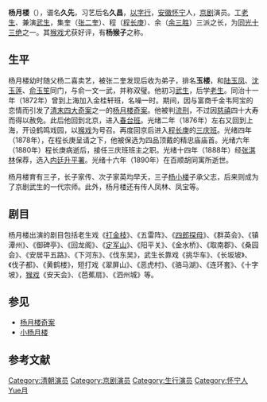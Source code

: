 '''杨月楼'''（{{bd|1844年||1890年|7月17日}}），谱名'''久先'''，习艺后名'''久昌'''，[[以字行|以字行]]，[[安徽|安徽]][[怀宁|怀宁]]人，[[京剧|京剧]]演员。工[[老生|老生]]、兼演[[武生|武生]]，集奎（[[张二奎|张二奎]]）、程（[[程长庚|程长庚]]）、余（[[余三胜|余三胜]]）三派之长，为[[同光十三绝|同光十三绝]]之一。其[[悟空戏|猴戏]]尤获好评，有'''杨猴子'''之称。{{r|zgjjs}}{{r|liu}}

== 生平 ==
杨月楼幼时随父杨二喜卖艺，被张二奎发现后收为弟子，排名'''玉楼'''，和[[陆玉凤|陆玉凤]]、[[沈玉莲|沈玉莲]]、[[俞玉笙|俞玉笙]]同门，与俞一文一武，并称双璧。他初习[[武生|武生]]，后学[[老生|老生]]。同治十一年（1872年）曾到上海加入金桂轩班，名噪一时。期间，因与富商千金韦阿宝的恋情而引发了[[清末四大奇案|清末四大奇案]]之一的[[杨月楼奇案|杨月楼奇案]]。他被判[[流刑|流刑]]，不过因[[慈禧|慈禧]]四十大寿而得以赦免。此后他回到北京，进入[[春台班|春台班]]。光绪二年（1876年）左右又回到上海，开设鹤鸣戏园，以[[悟空戏|猴戏]]为号召。再度回京后进入[[程长庚|程长庚]]的[[三庆班|三庆班]]。光绪四年（1878年），在程长庚呈请之下，他被保选为四品顶戴的精忠庙庙首。光绪六年（1880年）程长庚病逝后，接任三庆班班主之职。光绪十四年（1888年）经[[张淇林|张淇林]]保荐，选入[[内廷|内廷]][[升平署|升平署]]。光绪十六年（1890年）在百顺胡同寓所逝世。{{r|zgjjs}}{{r|liu}}{{r|cao}}

杨月楼育有三子，长子家传、次子家英均早夭，三子[[杨小楼|杨小楼]]子承父志，后来则成为了京剧武生的一代宗师。此外，杨月楼还有传人凤林、凤宝等。{{r|zgjjs}}{{r|liu}}

== 剧目 ==
杨月楼出演的剧目包括老生戏《[[打金枝|打金枝]]》、《五雷阵》、《[[四郎探母|四郎探母]]》、《群英会》、《镇潭州》、《御碑亭》、《回龙阁》、《[[定军山_(戏剧)|定军山]]》、《阳平关》、《金水桥》、《取南郡》、《桑园会》、《安居平五路》、《下河东》、《伐东吴》，武生长靠戏《挑华车》、《长坂坡》、《伐子都》、《黄鹤楼》，短打戏《翠屏山》、《恶虎村》、《骆马湖》、《连环套》、《十字坡》，[[悟空戏|猴戏]]《安天会》、《芭蕉扇》、《泗州城》等。{{r|wu}}

== 参见 ==
* [[杨月楼奇案|杨月楼奇案]]
*[[小杨月楼|小杨月楼]]

== 参考文献 ==
{{reflist|refs=
<ref name=zgjjs>{{cite book|title=《中国京剧史（上卷）》|editor=北京市艺术研究所,上海艺术研究所|publisher=中国戏剧出版社|year=2005|pages=432-435}}</ref>
<ref name=liu>{{cite book|title=《西城梨园史料 下》|author=刘嵩崑|chapter=七代梨园世家}}</ref>
<ref name=wu>{{cite book|title=《京剧知识词典》|editor=吴同宾,周亚勋|publisher=天津人民出版社|year=1990}}</ref>
<ref name=cao>{{cite book|title=《北京历史人物传  下》|editor=曹子西|publisher=北京燕山出版社|year=2014}}</ref>
}}

{{京剧名角}}

{{DEFAULTSORT:Yang杨}}
[[Category:清朝演员|Category:清朝演员]]
[[Category:京剧演员|Category:京剧演员]]
[[Category:生行演员|Category:生行演员]]
[[Category:怀宁人|Category:怀宁人]]
[[Category:杨姓|Yue月]]